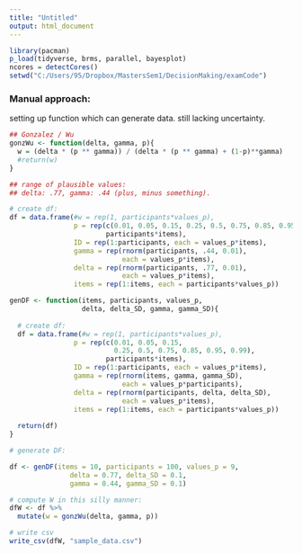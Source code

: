```yaml
---
title: "Untitled"
output: html_document
---
```


```r
library(pacman)
p_load(tidyverse, brms, parallel, bayesplot)
ncores = detectCores()
setwd("C:/Users/95/Dropbox/MastersSem1/DecisionMaking/examCode")

```

### Manual approach: 
setting up function which can generate data. 
still lacking uncertainty. 

```r

## Gonzalez / Wu 
gonzWu <- function(delta, gamma, p){
  w = (delta * (p ** gamma)) / (delta * (p ** gamma) + (1-p)**gamma)
  #return(w)
}

## range of plausible values: 
## delta: .77, gamma: .44 (plus, minus something). 

```

```r
# create df: 
df = data.frame(#w = rep(1, participants*values_p),
                p = rep(c(0.01, 0.05, 0.15, 0.25, 0.5, 0.75, 0.85, 0.95, 0.99),
                        participants*items),
                ID = rep(1:participants, each = values_p*items),
                gamma = rep(rnorm(participants, .44, 0.01), 
                            each = values_p*items),
                delta = rep(rnorm(participants, .77, 0.01), 
                            each = values_p*items),
                items = rep(1:items, each = participants*values_p))
```

```r

genDF <- function(items, participants, values_p, 
                  delta, delta_SD, gamma, gamma_SD){
  
  # create df: 
  df = data.frame(#w = rep(1, participants*values_p),
                p = rep(c(0.01, 0.05, 0.15, 
                          0.25, 0.5, 0.75, 0.85, 0.95, 0.99),
                        participants*items),
                ID = rep(1:participants, each = values_p*items),
                gamma = rep(rnorm(items, gamma, gamma_SD), 
                            each = values_p*participants),
                delta = rep(rnorm(participants, delta, delta_SD), 
                            each = values_p*items),
                items = rep(1:items, each = participants*values_p))
  
  return(df)
}

```

```r
# generate DF: 

df <- genDF(items = 10, participants = 100, values_p = 9,
               delta = 0.77, delta_SD = 0.1, 
               gamma = 0.44, gamma_SD = 0.1)

```


```r

# compute W in this silly manner: 
dfW <- df %>%
  mutate(w = gonzWu(delta, gamma, p))

# write csv 
write_csv(dfW, "sample_data.csv")

```
